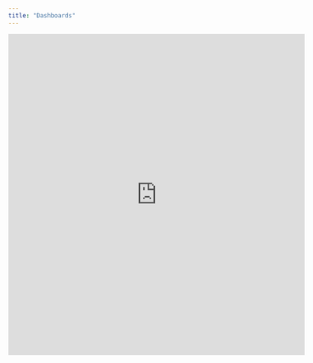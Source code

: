 ```yaml
---
title: "Dashboards"
---
```


<iframe width="600" height="650" src="https://lookerstudio.google.com/reporting/6e16190f-cf6a-4c3d-8d7d-e11ce0f0152c" frameborder="0" style="border:0" allowfullscreen sandbox="allow-storage-access-by-user-activation allow-scripts allow-same-origin allow-popups allow-popups-to-escape-sandbox"></iframe>